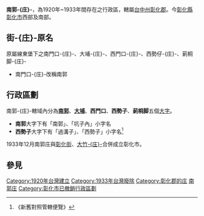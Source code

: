{{noteTA
|T=南郭庄
}}
{{Infobox 日本的街庄 (廢除)|
自治體名=南郭|
街庄=庄|
圖像=|
圖像說明=|
街庄章=|
日文原名=南郭庄|
廢除時間=昭和8年（1933年）|
廢除理由= 新設合併|
廢除時處置=與[[彰化街|彰化街]]、[[大竹庄|大竹-{庄}-]]合併為[[彰化市_(州轄市)|彰化市 (州轄市)]]|
現在自治體={{TWN}}[[彰化縣|彰化縣]][[彰化市|彰化市]]|
平假名=なんかくしょう|
羅馬字拼音=Nankakushō|
地圖=[[File:1925_Taichu_Shu.svg|250px]]|
都道府縣=臺中州|
支廳=|
編號=消滅時尚未使用|
面積 =|
人口=|
統計時間=|
人口密度 =|
自治體='''[[大屯郡|大屯郡]]'''：[[烏日庄|烏日-{庄}-]]<br />'''[[大甲郡|大甲郡]]'''：[[大肚庄|大肚-{庄}-]]<br />'''[[彰化郡|彰化郡]]'''：[[彰化街|彰化街]]、[[大竹庄|大竹-{庄}-]]、[[秀水庄|秀水-{庄}-]]、[[和美街|和美街]]、[[花壇庄|花壇-{庄}-]]、[[芬園庄|芬園-{庄}-]]|
郵遞區號=|
所在地=|
註記=||}}

'''南郭-{庄}-'''，為1920年~1933年間存在之行政區，轄屬[[臺中州|台中州]][[彰化郡|彰化郡]]。今[[彰化縣|彰化縣]][[彰化市|彰化市]]西部及南部。

==街-{庄}-原名==
原屬線東堡下之南門口-{庄}-、大埔-{庄}-、西門口-{庄}-、西勢仔-{庄}-、莿桐脚-{庄}-
*南門口-{庄}-改稱南郭

==行政區劃==
南郭-{庄}-轄域內分為'''[[南郭_(大字)|南郭]]'''、'''[[大埔_(彰化縣)|大埔]]'''、'''西門口'''、'''西勢子'''、'''莿桐脚'''五個[[大字_(行政區劃)|大字]]。

*'''南郭'''大字下有「南郭」、「坑子內」小字名
*'''西勢子'''大字下有「過溝子」、「西勢子」小字名<ref>《新舊對照管轄便覽》</ref>

1933年12月南郭庄與[[彰化街|彰化街]]、[[大竹庄|大竹-{庄}-]]合併成立彰化市。

== 參見 ==
{{reflist}}
{{台中州}}

[[Category:1920年台灣建立|Category:1920年台灣建立]]
[[Category:1933年台灣廢除|Category:1933年台灣廢除]]
[[Category:彰化郡的庄|Category:彰化郡的庄]]
[[Category:南郭庄|]]
[[Category:彰化市已撤銷行政區劃|Category:彰化市已撤銷行政區劃]]